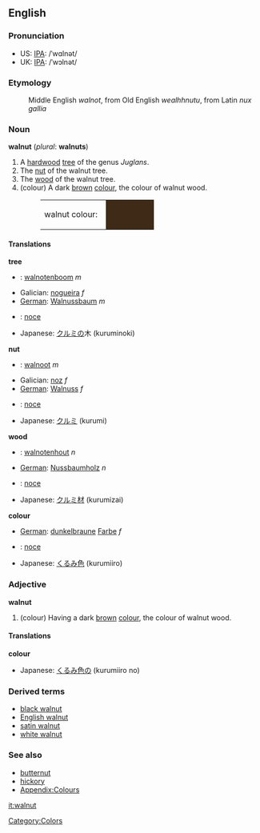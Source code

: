 {{Wikipedia}}
==English==
===Pronunciation===
*US: [[IPA]]: /ˈwɑlnət/
*UK: [[IPA]]: /ˈwɔlnət/

===Etymology===
:Middle English ''walnot'', from Old English ''wealhhnutu'', from Latin ''nux gallia''

===Noun===
'''walnut''' (''plural'': '''walnuts''')

# A [[hardwood]] [[tree]] of the genus ''Juglans''.
# The [[nut]] of the walnut tree.
# The [[wood]] of the walnut tree.
# (colour) A dark [[brown]] [[colour]], the colour of walnut wood.
#:<table><tr><td>walnut colour: &nbsp;</td><td bgcolor="#3E2A16" width="80">&nbsp; </td></tr></table>

====Translations====
'''tree'''
{{top}}
*{{nl}}: [[walnotenboom]] ''m''
*Galician: [[nogueira]] ''f'' 
*[[German]]: [[Walnussbaum]] ''m''
{{mid}}
*{{it}}: [[noce]] {{m}}
*Japanese: [[クルミ]]の木 (kuruminoki)
{{bottom}}

'''nut'''
{{top}}
*{{nl}}:  [[walnoot]] ''m'' 
*Galician: [[noz]] ''f''
*[[German]]: [[Walnuss]] ''f'' 
{{mid}}
*{{it}}: [[noce]] {{f}}
*Japanese: [[クルミ]] (kurumi)
{{bottom}}

'''wood'''
{{top}}
*{{nl}}: [[walnotenhout]] ''n'' 
*[[German]]: [[Nussbaumholz]] ''n'' 
{{mid}}
*{{it}}: [[noce]] {{m}} 
*Japanese: [[クルミ]][[材]] (kurumizai)
{{bottom}}

'''colour'''
{{top}}
*[[German]]: [[dunkelbraun]]e [[Farbe]] ''f'' 
*{{it}}: [[noce]] {{m}}
{{mid}}
*Japanese: [[くるみ]][[色]] (kurumiiro)
{{bottom}}

===Adjective===
'''walnut'''
# (colour) Having a dark [[brown]] [[colour]], the colour of walnut wood.

====Translations====
'''colour'''
{{top}}
*Japanese: [[くるみ]][[色]]の (kurumiiro no)
{{mid}}
{{bottom}}

===Derived terms===
*[[black walnut]]
*[[English walnut]]
*[[satin walnut]]
*[[white walnut]]

===See also===
*[[butternut]]
*[[hickory]]
*[[Wiktionary_Appendix:Colours|Appendix:Colours]]

[[Category:Colors]]

[[it:walnut]]